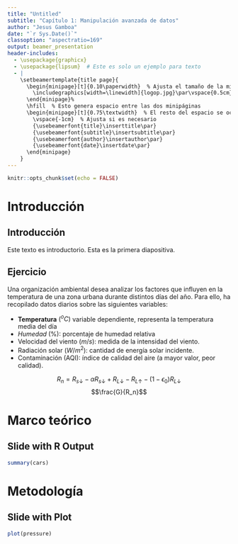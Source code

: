 ```yaml
---
title: "Untitled"
subtitle: "Capítulo 1: Manipulación avanzada de datos"
author: "Jesus Gamboa"
date: "`r Sys.Date()`"
classoption: "aspectratio=169"
output: beamer_presentation
header-includes: 
  - \usepackage{graphicx}
  - \usepackage{lipsum}  # Este es solo un ejemplo para texto
  - |
    \setbeamertemplate{title page}{
      \begin{minipage}[t]{0.10\paperwidth}  % Ajusta el tamaño de la minipágina para el logo
        \includegraphics[width=\linewidth]{logop.jpg}\par\vspace{0.5cm}
      \end{minipage}%
      \hfill  % Esto genera espacio entre las dos minipáginas
      \begin{minipage}[t]{0.75\textwidth}  % El resto del espacio se ocupa para el contenido centrado
        \vspace{-1cm}  % Ajusta si es necesario
        {\usebeamerfont{title}\inserttitle\par}
        {\usebeamerfont{subtitle}\insertsubtitle\par}
        {\usebeamerfont{author}\insertauthor\par}
        {\usebeamerfont{date}\insertdate\par}
      \end{minipage}
    }
---
```


```r
knitr::opts_chunk$set(echo = FALSE)
```



# Introducción

## Introducción

Este texto es introductorio. Esta es la primera diapositiva.

## Ejercicio

Una organización ambiental desea analizar los factores que influyen en la temperatura de una zona urbana durante distintos días del año. Para ello, ha recopilado datos diarios sobre las siguientes variables:

-   **Temperatura** $(^oC)$ variable dependiente, representa la temperatura media del día
-   *Humedad* (%): porcentaje de humedad relativa
-   Velocidad del viento $(m/s)$: medida de la intensidad del viento.
-   Radiación solar $(W/m^2)$: cantidad de energía solar incidente.
-   Contaminación (AQI): índice de calidad del aire (a mayor valor, peor calidad).

$$R_{n} = R_{s\downarrow} - \alpha R_{s\downarrow} + R_{L\downarrow}-R_{L\uparrow}-(1-\epsilon_0)R_{L\downarrow}$$ $$\frac{G}{R_n}$$

# Marco teórico

## Slide with R Output

```r
summary(cars)
```

# Metodología

## Slide with Plot

```r
plot(pressure)
```
